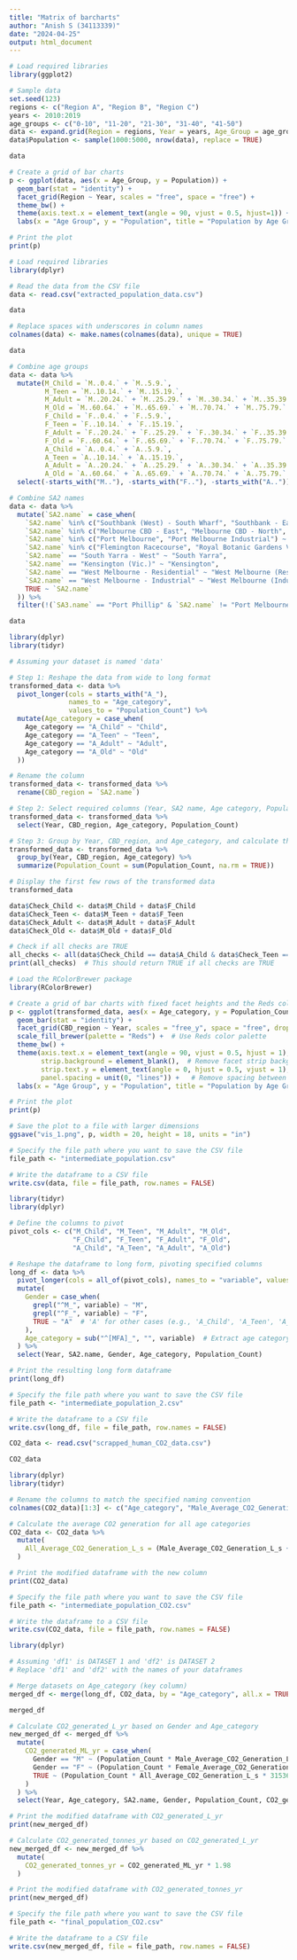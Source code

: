 ```yaml
---
title: "Matrix of barcharts"
author: "Anish S (34113339)"
date: "2024-04-25"
output: html_document
---
```


```r
# Load required libraries
library(ggplot2)

# Sample data
set.seed(123)
regions <- c("Region A", "Region B", "Region C")
years <- 2010:2019
age_groups <- c("0-10", "11-20", "21-30", "31-40", "41-50")
data <- expand.grid(Region = regions, Year = years, Age_Group = age_groups)
data$Population <- sample(1000:5000, nrow(data), replace = TRUE)

data

# Create a grid of bar charts
p <- ggplot(data, aes(x = Age_Group, y = Population)) +
  geom_bar(stat = "identity") +
  facet_grid(Region ~ Year, scales = "free", space = "free") +
  theme_bw() +
  theme(axis.text.x = element_text(angle = 90, vjust = 0.5, hjust=1)) +
  labs(x = "Age Group", y = "Population", title = "Population by Age Group")

# Print the plot
print(p)

```

```r
# Load required libraries
library(dplyr)

# Read the data from the CSV file
data <- read.csv("extracted_population_data.csv")

data

# Replace spaces with underscores in column names
colnames(data) <- make.names(colnames(data), unique = TRUE)

data
```

```r
# Combine age groups
data <- data %>%
  mutate(M_Child = `M..0.4.` + `M..5.9.`,
         M_Teen = `M..10.14.` + `M..15.19.`,
         M_Adult = `M..20.24.` + `M..25.29.` + `M..30.34.` + `M..35.39.` + `M..40.44.` + `M..45.49.` + `M..50.54.` + `M..55.59.`,
         M_Old = `M..60.64.` + `M..65.69.` + `M..70.74.` + `M..75.79.` + `M..80.84.` + `M..85..`,
         F_Child = `F..0.4.` + `F..5.9.`,
         F_Teen = `F..10.14.` + `F..15.19.`,
         F_Adult = `F..20.24.` + `F..25.29.` + `F..30.34.` + `F..35.39.` + `F..40.44.` + `F..45.49.` + `F..50.54.` + `F..55.59.`,
         F_Old = `F..60.64.` + `F..65.69.` + `F..70.74.` + `F..75.79.` + `F..80.84.` + `F..85..`,
         A_Child = `A..0.4.` + `A..5.9.`,
         A_Teen = `A..10.14.` + `A..15.19.`,
         A_Adult = `A..20.24.` + `A..25.29.` + `A..30.34.` + `A..35.39.` + `A..40.44.` + `A..45.49.` + `A..50.54.` + `A..55.59.`,
         A_Old = `A..60.64.` + `A..65.69.` + `A..70.74.` + `A..75.79.` + `A..80.84.` + `A..85..`) %>%
  select(-starts_with("M.."), -starts_with("F.."), -starts_with("A.."))

# Combine SA2 names
data <- data %>%
  mutate(`SA2.name` = case_when(
    `SA2.name` %in% c("Southbank (West) - South Wharf", "Southbank - East") ~ "Southbank",
    `SA2.name` %in% c("Melbourne CBD - East", "Melbourne CBD - North", "Melbourne CBD - West") ~ "Melbourne (CBD)",
    `SA2.name` %in% c("Port Melbourne", "Port Melbourne Industrial") ~ "Port Melbourne",
    `SA2.name` %in% c("Flemington Racecourse", "Royal Botanic Gardens Victoria") ~ "Melbourne (Remainder)",
    `SA2.name` == "South Yarra - West" ~ "South Yarra",
    `SA2.name` == "Kensington (Vic.)" ~ "Kensington",
    `SA2.name` == "West Melbourne - Residential" ~ "West Melbourne (Residential)",
    `SA2.name` == "West Melbourne - Industrial" ~ "West Melbourne (Industrial)",
    TRUE ~ `SA2.name`
  )) %>%
  filter(!(`SA3.name` == "Port Phillip" & `SA2.name` != "Port Melbourne"))

data
```
```r
library(dplyr)
library(tidyr)

# Assuming your dataset is named 'data'

# Step 1: Reshape the data from wide to long format
transformed_data <- data %>%
  pivot_longer(cols = starts_with("A_"), 
               names_to = "Age_category", 
               values_to = "Population_Count") %>%
  mutate(Age_category = case_when(
    Age_category == "A_Child" ~ "Child",
    Age_category == "A_Teen" ~ "Teen",
    Age_category == "A_Adult" ~ "Adult",
    Age_category == "A_Old" ~ "Old"
  ))

# Rename the column
transformed_data <- transformed_data %>%
  rename(CBD_region = `SA2.name`)

# Step 2: Select required columns (Year, SA2 name, Age category, Population Count)
transformed_data <- transformed_data %>%
  select(Year, CBD_region, Age_category, Population_Count)

# Step 3: Group by Year, CBD_region, and Age_category, and calculate the sum of Population_Count
transformed_data <- transformed_data %>%
  group_by(Year, CBD_region, Age_category) %>%
  summarize(Population_Count = sum(Population_Count, na.rm = TRUE))

# Display the first few rows of the transformed data
transformed_data

```


```r
data$Check_Child <- data$M_Child + data$F_Child
data$Check_Teen <- data$M_Teen + data$F_Teen
data$Check_Adult <- data$M_Adult + data$F_Adult
data$Check_Old <- data$M_Old + data$F_Old

# Check if all checks are TRUE
all_checks <- all(data$Check_Child == data$A_Child & data$Check_Teen == data$A_Teen & data$Check_Adult == data$A_Adult & data$Check_Old == data$A_Old)
print(all_checks)  # This should return TRUE if all checks are TRUE
```

```r
# Load the RColorBrewer package
library(RColorBrewer)

# Create a grid of bar charts with fixed facet heights and the Reds color palette
p <- ggplot(transformed_data, aes(x = Age_category, y = Population_Count, fill = Age_category)) +
  geom_bar(stat = "identity") +
  facet_grid(CBD_region ~ Year, scales = "free_y", space = "free", drop = FALSE) +
  scale_fill_brewer(palette = "Reds") +  # Use Reds color palette
  theme_bw() +
  theme(axis.text.x = element_text(angle = 90, vjust = 0.5, hjust = 1),
        strip.background = element_blank(),  # Remove facet strip background
        strip.text.y = element_text(angle = 0, hjust = 0.5, vjust = 1),  # Print labels horizontally upright
        panel.spacing = unit(0, "lines")) +   # Remove spacing between panels
  labs(x = "Age Group", y = "Population", title = "Population by Age Group across CLUE Areas and Time")

# Print the plot
print(p)

```

```r
# Save the plot to a file with larger dimensions
ggsave("vis_1.png", p, width = 20, height = 18, units = "in")
```

```r
# Specify the file path where you want to save the CSV file
file_path <- "intermediate_population.csv"

# Write the dataframe to a CSV file
write.csv(data, file = file_path, row.names = FALSE)
```

```r
library(tidyr)
library(dplyr)

# Define the columns to pivot
pivot_cols <- c("M_Child", "M_Teen", "M_Adult", "M_Old", 
                "F_Child", "F_Teen", "F_Adult", "F_Old", 
                "A_Child", "A_Teen", "A_Adult", "A_Old")

# Reshape the dataframe to long form, pivoting specified columns
long_df <- data %>%
  pivot_longer(cols = all_of(pivot_cols), names_to = "variable", values_to = "Population_Count") %>%
  mutate(
    Gender = case_when(
      grepl("^M_", variable) ~ "M",
      grepl("^F_", variable) ~ "F",
      TRUE ~ "A"  # 'A' for other cases (e.g., 'A_Child', 'A_Teen', 'A_Adult', 'A_Old')
    ),
    Age_category = sub("^[MFA]_", "", variable)  # Extract age category from column names
  ) %>%
  select(Year, SA2.name, Gender, Age_category, Population_Count)

# Print the resulting long form dataframe
print(long_df)


```

```r
# Specify the file path where you want to save the CSV file
file_path <- "intermediate_population_2.csv"

# Write the dataframe to a CSV file
write.csv(long_df, file = file_path, row.names = FALSE)
```

```r
CO2_data <- read.csv("scrapped_human_CO2_data.csv")

CO2_data

library(dplyr)
library(tidyr)

# Rename the columns to match the specified naming convention
colnames(CO2_data)[1:3] <- c("Age_category", "Male_Average_CO2_Generation_L_s", "Female_Average_CO2_Generation_L_s")

# Calculate the average CO2 generation for all age categories
CO2_data <- CO2_data %>%
  mutate(
    All_Average_CO2_Generation_L_s = (Male_Average_CO2_Generation_L_s + Female_Average_CO2_Generation_L_s) / 2
  )

# Print the modified dataframe with the new column
print(CO2_data)

```

```r
# Specify the file path where you want to save the CSV file
file_path <- "intermediate_population_CO2.csv"

# Write the dataframe to a CSV file
write.csv(CO2_data, file = file_path, row.names = FALSE)
```

```r
library(dplyr)

# Assuming 'df1' is DATASET 1 and 'df2' is DATASET 2
# Replace 'df1' and 'df2' with the names of your dataframes

# Merge datasets on Age_category (key column)
merged_df <- merge(long_df, CO2_data, by = "Age_category", all.x = TRUE)

merged_df
```

```r
# Calculate CO2_generated_L_yr based on Gender and Age_category
new_merged_df <- merged_df %>%
  mutate(
    CO2_generated_ML_yr = case_when(
      Gender == "M" ~ (Population_Count * Male_Average_CO2_Generation_L_s * 31536000) / 1000000,
      Gender == "F" ~ (Population_Count * Female_Average_CO2_Generation_L_s * 31536000) / 1000000,
      TRUE ~ (Population_Count * All_Average_CO2_Generation_L_s * 31536000) / 1000000  # For Age_category 'A'
    )
  ) %>%
  select(Year, Age_category, SA2.name, Gender, Population_Count, CO2_generated_ML_yr)

# Print the modified dataframe with CO2_generated_L_yr
print(new_merged_df)
```

```r
# Calculate CO2_generated_tonnes_yr based on CO2_generated_L_yr
new_merged_df <- new_merged_df %>%
  mutate(
    CO2_generated_tonnes_yr = CO2_generated_ML_yr * 1.98
  )

# Print the modified dataframe with CO2_generated_tonnes_yr
print(new_merged_df)
```

```r
# Specify the file path where you want to save the CSV file
file_path <- "final_population_CO2.csv"

# Write the dataframe to a CSV file
write.csv(new_merged_df, file = file_path, row.names = FALSE)
```

```r

```